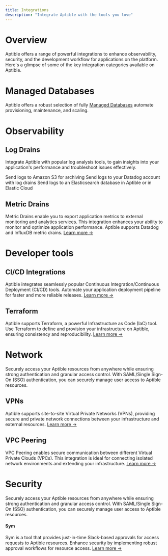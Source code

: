 ```yaml
---
title: Integrations
description: "Integrate Aptible with the tools you love"
---
```


# Overview

Aptible offers a range of powerful integrations to enhance observability, security, and the development workflow for applications on the platform. Here's a glimpse of some of the key integration categories available on Aptible.

# Managed Databases
Aptible offers a robust selection of fully [Managed Databases](/docs/databases) automate provisioning, maintenance, and scaling.


<CardGroup cols={2}>
  <Card title="CouchDB" icon="database" iconType="duotone">
  </Card>
  <Card title="Elasticsearch" icon="database" iconType="duotone">
  </Card>
  <Card title="InfluxDB" icon="database" iconType="duotone">
  </Card>
  <Card title="MongoDB" icon="database" iconType="duotone">
  </Card>
  <Card title="PostgreSQL" icon="database" iconType="duotone">
  </Card>
  <Card title="RabbitMQ" icon="database" iconType="duotone">
  </Card>
  <Card title="Redis" icon="database" iconType="duotone">
  </Card>
  <Card title="SFTP" icon="database" iconType="duotone">
  </Card>
</CardGroup>

# Observability

## Log Drains

Integrate Aptible with popular log analysis tools, to gain insights into your application's performance and troubleshoot issues effectively.

<CardGroup cols={2}>
  <Card title="Amazon S3" icon="aws" iconType="duotone">
  Send logs to Amazon S3 for archiving
  </Card>
  <Card title="Datadog" icon="file-import" iconType="duotone">
Send logs to your Datadog account with log drains
  </Card>
  <Card title="Elasticsearch" icon="database" iconType="duotone">
Send logs to an Elasticsearch database in Aptible or in Elastic Cloud
  </Card>
  <Card title="HTTPS" icon="file-import" iconType="duotone">

  </Card>
  <Card title="Logentries" icon="file-import" iconType="duotone">
  </Card>
  <Card title="LogDNA" icon="file-import" iconType="duotone">
  </Card>
  <Card title="Logstash" icon="file-import" iconType="duotone">
  </Card>
  <Card title="Papertrail" icon="file-import" iconType="duotone">
  </Card>
  <Card title="Sumo Logic" icon="file-import" iconType="duotone">
  </Card>
  <Card title="Syslog" icon="file-import" iconType="duotone">
  </Card>
</CardGroup>

## Metric Drains

Metric Drains enable you to export application metrics to external monitoring and analytics services. This integration enhances your ability to monitor and optimize application performance. Aptible supports Datadog and InfluxDB metric drains. [Learn more →](/docs/databases)

# Developer tools

## CI/CD Integrations

Aptible integrates seamlessly popular Continuous Integration/Continuous Deployment (CI/CD) tools. Automate your application deployment pipeline for faster and more reliable releases. [Learn more →](/docs/continuous-integration-provider-deployment)

## Terraform

Aptible supports Terraform, a powerful Infrastructure as Code (IaC) tool. Use Terraform to define and provision your infrastructure on Aptible, ensuring consistency and reproducibility. [Learn more →](/docs/terraform)

# Network
<CardGroup cols={2}>
<Card title="VPN" icon="lock" iconType="duotone">
Securely access your Aptible resources from anywhere while ensuring strong authentication and granular access control.
  </Card>
  <Card title="SAML" icon="lock" iconType="duotone">
With SAML/Single Sign-On (SSO) authentication, you can securely manage user access to Aptible resources. </Card>
</CardGroup>


## VPNs

Aptible supports site-to-site Virtual Private Networks (VPNs), providing secure and private network connections between your infrastructure and external resources. [Learn more →](/docs/network-integrations)

## VPC Peering

VPC Peering enables secure communication between different Virtual Private Clouds (VPCs). This integration is ideal for connecting isolated network environments and extending your infrastructure. [Learn more →](/docs/network-integrations)

# Security
<CardGroup cols={2}>
<Card title="Twingate" icon="lock" iconType="duotone">
Securely access your Aptible resources from anywhere while ensuring strong authentication and granular access control.
  </Card>
  <Card title="SAML" icon="lock" iconType="duotone">
With SAML/Single Sign-On (SSO) authentication, you can securely manage user access to Aptible resources. </Card>
</CardGroup>


#### Sym

Sym is a tool that provides just-in-time Slack-based approvals for access requests to Aptible resources. Enhance security by implementing robust approval workflows for resource access. [Learn more →](/docs/Sym)
